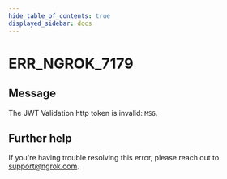 ```yaml
---
hide_table_of_contents: true
displayed_sidebar: docs
---
```



# ERR_NGROK_7179

## Message

The JWT Validation http token is invalid: `MSG`.

<ErrorDetails error="err_ngrok_7179" />

## Further help

If you're having trouble resolving this error, please reach out to [support@ngrok.com](mailto:support@ngrok.com?subject=Help%20with%20ERR_NGROK_7179).
